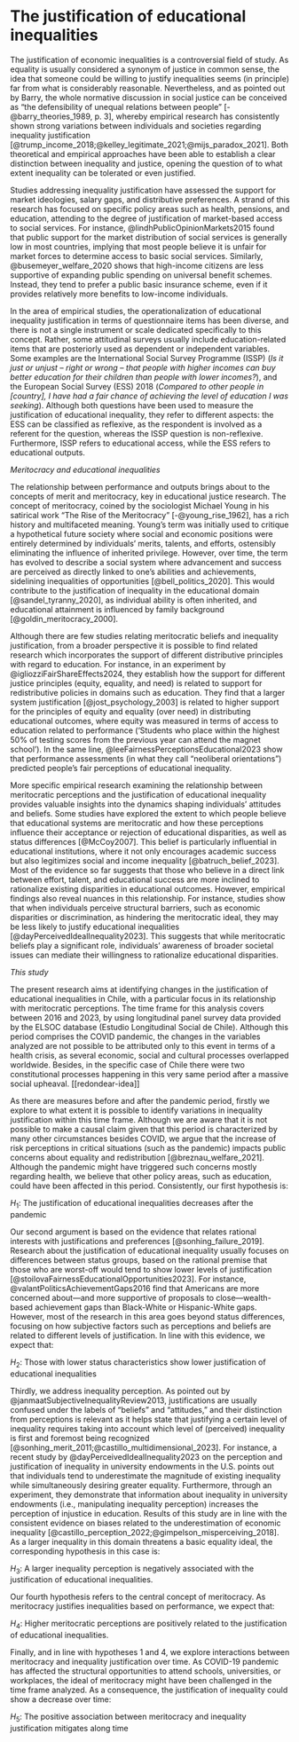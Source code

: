 
# The justification of educational inequalities 

The justification of economic inequalities is a controversial field of study. As equality is usually considered a synonym of justice in common sense, the idea that someone could be willing to justify inequalities seems (in principle) far from what is considerably reasonable. Nevertheless, and as pointed out by Barry, the whole normative discussion in social justice can be conceived as “the defensibility of unequal relations between people” [-@barry_theories_1989, p. 3], whereby empirical research has consistently shown strong variations between individuals and societies regarding inequality justification [@trump_income_2018;@kelley_legitimate_2021;@mijs_paradox_2021]. Both theoretical and empirical approaches have been able to establish a clear distinction between inequality and justice, opening the question of to what extent inequality can be tolerated or even justified.

Studies addressing inequality justification have assessed the support for market ideologies, salary gaps, and distributive preferences. A strand of this research has focused on specific policy areas such as health, pensions, and education,  attending to the degree of justification of market-based access to social services. For instance, @lindhPublicOpinionMarkets2015 found that public support for the market distribution of social services is generally low in most countries, implying that most people believe it is unfair for market forces to determine access to basic social services. Similarly, @busemeyer_welfare_2020 shows that high-income citizens are less supportive of expanding public spending on universal benefit schemes. Instead, they tend to prefer a public basic insurance scheme, even if it provides relatively more benefits to low-income individuals.

In the area of empirical studies, the operationalization of educational inequality justification in terms of questionnaire items has been diverse, and there is not a single instrument or scale dedicated specifically to this concept. Rather, some attitudinal surveys usually include education-related items that are posteriorly used as dependent or independent variables. Some examples are the International Social Survey Programme (ISSP) (_Is it just or unjust – right or wrong – that people with higher incomes can buy better education for their children than people with lower incomes?_), and the European Social Survey (ESS) 2018 (_Compared to other people in [country], I have had a fair chance of achieving the level of education I was seeking_). Although both questions have been used to measure the justification of educational inequality, they refer to different aspects: the ESS can be classified as reflexive, as the respondent is involved as a referent for the question, whereas the ISSP question is non-reflexive. Furthermore, ISSP refers to educational access, while the ESS refers to educational outputs.

_Meritocracy and educational inequalities_

The relationship between performance and outputs brings about to the concepts of merit and meritocracy, key in educational justice research. The concept of meritocracy, coined by the sociologist Michael Young in his satirical work "The Rise of the Meritocracy" [-@young_rise_1962], has a rich history and multifaceted meaning. Young's term was initially used to critique a hypothetical future society where social and economic positions were entirely determined by individuals' merits, talents, and efforts, ostensibly eliminating the influence of inherited privilege. However, over time, the term has evolved to describe a social system where advancement and success are perceived as directly linked to one's abilities and achievements, sidelining inequalities of opportunities [@bell_politics_2020]. This would contribute to the justification of inequality in the educational domain [@sandel_tyranny_2020], as individual ability is often inherited, and educational attainment is influenced by family background [@goldin_meritocracy_2000].

Although there are few studies relating meritocratic beliefs and inequality justification, from a broader perspective it is possible to find related research which incorporates the support of different distributive principles with regard to education. For instance, in an experiment by @igliozziFairShareEffects2024, they establish how the support for different justice principles (equity, equality, and need) is related to support for redistributive policies in domains such as education. They find that a larger system justification  [@jost_psychology_2003] is related to higher support for the principles of equity and equality (over need) in distributing educational outcomes, where equity was measured in terms of access to education related to performance ('Students who place within the highest 50% of testing scores from the previous year can attend the magnet school'). In the same line, @leeFairnessPerceptionsEducational2023 show that performance assessments (in what they call “neoliberal orientations”) predicted people's fair perceptions of educational inequality.

More specific empirical research examining the relationship between meritocratic perceptions and the justification of educational inequality provides valuable insights into the dynamics shaping individuals' attitudes and beliefs. Some studies have explored the extent to which people believe that educational systems are meritocratic and how these perceptions influence their acceptance or rejection of educational disparities, as well as status differences [@McCoy2007]. This belief is particularly influential in educational institutions, where it not only encourages academic success but also legitimizes social and income inequality [@batruch_belief_2023]. Most of the evidence so far suggests that those who believe in a direct link between effort, talent, and educational success are more inclined to rationalize existing disparities in educational outcomes. However, empirical findings also reveal nuances in this relationship. For instance, studies show that when individuals perceive structural barriers, such as economic disparities or discrimination, as hindering the meritocratic ideal, they may be less likely to justify educational inequalities [@dayPerceivedIdealInequality2023]. This suggests that while meritocratic beliefs play a significant role, individuals' awareness of broader societal issues can mediate their willingness to rationalize educational disparities.

_This study_

The present research aims at identifying changes in the justification of educational inequalities in Chile, with a particular focus in its relationship with meritocratic perceptions. The time frame for this analysis covers between 2016 and 2023, by using longitudinal panel survey data provided by the ELSOC database (Estudio Longitudinal Social de Chile). Although this period comprises the COVID pandemic, the changes in the variables analyzed are not possible to be attributed only to this event in terms of a health crisis, as several economic, social and cultural processes overlapped worldwide. Besides, in the specific case of Chile there were two constitutional processes happening in this very same period after a massive social upheaval. [[redondear-idea]]

As there are measures before and after the pandemic period, firstly we explore to what extent it is possible to identify variations in inequality justification within this time frame. Although we are aware that it is not possible to make a causal claim given that this period is characterized by many other circumstances besides COVID, we argue that the increase of risk perceptions in critical situations (such as the pandemic) impacts public concerns about equality and redistribution [@breznau_welfare_2021]. Although the pandemic might have triggered such concerns mostly regarding health, we believe that other policy areas, such as education, could have been affected in this period. Consistently, our first hypothesis is: 

$H_1$: The justification of educational inequalities decreases after the pandemic

Our second argument is based on the evidence that relates rational interests with justifications and preferences [@sonhing_failure_2019]. Research about the justification of educational inequality usually focuses on differences between status groups, based on the rational premise that those who are worst-off would tend to show lower levels of justification [@stoilovaFairnessEducationalOpportunities2023]. For instance, @valantPoliticsAchievementGaps2016 find that Americans are more concerned about—and more supportive of proposals to close—wealth-based achievement gaps than Black-White or Hispanic-White gaps. However, most of the research in this area goes beyond status differences, focusing on how subjective factors such as perceptions and beliefs are related to different levels of justification. In line with this evidence, we expect that:

$H_2$: Those with lower status characteristics show lower justification of educational inequalities

Thirdly, we address inequality perception. As pointed out by @janmaatSubjectiveInequalityReview2013, justifications are usually confused under the labels of “beliefs” and “attitudes,” and their distinction from perceptions is relevant as it helps state that justifying a certain level of inequality requires taking into account which level of (perceived) inequality is first and foremost being recognized [@sonhing_merit_2011;@castillo_multidimensional_2023]. For instance, a recent study by @dayPerceivedIdealInequality2023 on the perception and justification of inequality in university endowments in the U.S. points out that individuals tend to underestimate the magnitude of existing inequality while simultaneously desiring greater equality. Furthermore, through an experiment, they demonstrate that information about inequality in university endowments (i.e., manipulating inequality perception) increases the perception of injustice in education. Results of this study are in line with the consistent evidence on biases related to the underestimation of economic inequality [@castillo_perception_2022;@gimpelson_misperceiving_2018]. As a larger inequality in this domain threatens a basic equality ideal, the corresponding hypothesis in this case is:

$H_3$: A larger inequality perception is negatively associated with the justification of educational inequalities.

Our fourth hypothesis refers to the central concept of meritocracy. As meritocracy justifies inequalities based on performance, we expect that:

$H_4$: Higher meritocratic perceptions are positively related to the justification of educational inequalities.

Finally, and in line with hypotheses 1 and 4, we explore interactions between meritocracy and inequality justification over time. As COVID-19 pandemic has affected the structural opportunities to attend schools, universities, or workplaces, the ideal of meritocracy might have been challenged in the time frame analyzed. As a consequence, the justification of inequality could show a decrease over time:

$H_5$: The positive association between meritocracy and inequality justification mitigates along time





